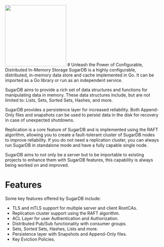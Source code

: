 <div class="home">
<img width="200" src="img/ram.png" />
# Unleash the Power of Configurable, Distributed In-Memory Storage
SugarDB is a highly configurable, distributed, in-memory data store and cache implemented in Go. It can be imported as a Go library or run as an independent service.

SugarDB aims to provide a rich set of data structures and functions for manipulating data in memory. These data structures include, but are not limited to: Lists, Sets, Sorted Sets, Hashes, and more.

SugarDB provides a persistence layer for increased reliability. Both Append-Only files and snapshots can be used to persist data in the disk for recovery in case of unexpected shutdowns.

Replication is a core feature of SugarDB and is implemented using the RAFT algorithm, allowing you to create a fault-tolerant cluster of SugarDB nodes to improve reliability. If you do not need a replication cluster, you can always run SugarDB in standalone mode and have a fully capable single node.

SugarDB aims to not only be a server but to be importable to existing projects to enhance them with SugarDB features, this capability is always being worked on and improved.

# Features
Some key features offered by SugarDB include:

- TLS and mTLS support for multiple server and client RootCAs.
- Replication cluster support using the RAFT algorithm.
- ACL Layer for user Authentication and Authorization.
- Distributed Pub/Sub functionality with consumer groups.
- Sets, Sorted Sets, Hashes, Lists and more.
- Persistence layer with Snapshots and Append-Only files.
- Key Eviction Policies.
</div>